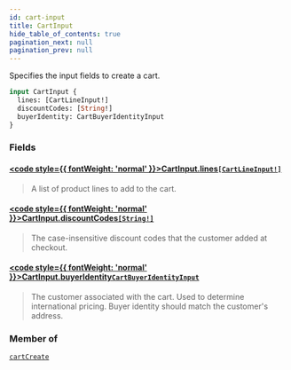```yaml
---
id: cart-input
title: CartInput
hide_table_of_contents: true
pagination_next: null
pagination_prev: null
---
```








Specifies the input fields to create a cart.

```graphql
input CartInput {
  lines: [CartLineInput!]
  discountCodes: [String!]
  buyerIdentity: CartBuyerIdentityInput
}
```


### Fields

#### [<code style={{ fontWeight: 'normal' }}>CartInput.<b>lines</b></code>](#)<Bullet />[`[CartLineInput!]`](/inputs/cart-line-input) <Badge class="secondary" text="list"/> <Badge class="secondary" text="input"/>
> A list of product lines to add to the cart.
> 

#### [<code style={{ fontWeight: 'normal' }}>CartInput.<b>discountCodes</b></code>](#)<Bullet />[`[String!]`](/scalars/string) <Badge class="secondary" text="list"/> <Badge class="secondary" text="scalar"/>
> The case-insensitive discount codes that the customer added at checkout.
> 

#### [<code style={{ fontWeight: 'normal' }}>CartInput.<b>buyerIdentity</b></code>](#)<Bullet />[`CartBuyerIdentityInput`](/inputs/cart-buyer-identity-input) <Badge class="secondary" text="input"/>
> The customer associated with the cart. Used to determine international pricing. Buyer identity should match the customer's address.
> 



### Member of

[`cartCreate`](/mutations/cart-create)  <Badge class="secondary" text="mutation"/>



